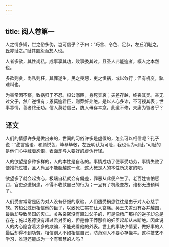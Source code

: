 ```yaml
---
---
---
```

title: 阅人卷第一
---



人之情多矫，世之俗多伪，岂可信乎？子曰：“巧言、令色、足恭，左丘明耻之，丘亦耻之。”耻其匿怨而友人也。

人者多欲，其性尚私。成事享其功，败事委其过，且圣人弗能逾者，概人之本然也。

多欲则贪，尚私则枉，其罪遂生。民之畏惩，吏之惧祸，或以敛行；但有机变，孰难料也。

为害常因不察，致祸归于不忍。桓公溺臣，身死实哀；夫差存越，终丧其吴。亲无过父子，然广逆恒有；恩莫逾君臣，则莽奸弗绝。是以人心多诈，不可视其表；世事寡情，善者终无功。信人莫若信己，防人毋存幸念。此道不修，夫庸为智者乎？

## 译文

人们的情感许多是做出来的，世间的习俗许多是虚假的，怎么可以相信呢？孔子说：“甜言蜜语、和颜悦色、毕恭毕敬，左丘明认为可耻，我也认为可耻。”可耻的是他们心中藏着怨恨，表面却与人要好的虚伪行径。

人的欲望是多种多样的，人的本性是自私的。事情成功了便享受功劳，事情失败了便推托过错，圣人尚且不能超越这一点，这大概是人的本性所决定的吧。

欲望多了就会起贪心，极端自私就会有偏差，罪恶从此便产生了。老百姓害怕惩罚，官吏恐遭祸患，不得不收敛自己的行为；一旦有了机缘变故，谁都无法预料了。

人们受害常常是因为对人没有仔细的察验，人们遭受祸患往往是由于对人心慈手软。齐桓公过份相信他的臣子，以致死亡实在让人哀痛。吴王夫差没有吞并越国，最后却导致吴国的灭亡。关系亲密没有超过父子的，可是像杨广那样的逆子却总是存在；施以恩德没有超过君对臣的，但是像王莽那样的奸臣起却从未断绝。因此说人的内心隐含着太多的欺骗，不能光看他的外表。世上的事缺少情爱，做好事的人最后却得不到功劳。相信别人不如相信自己，防范别人不要心存侥幸。这种技艺不学习，难道还能成为一个有智慧的人吗？